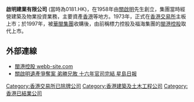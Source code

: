 '''啟明建業有限公司''' (當時為0181.HK)，在1958年由[[關啟明|關啟明]]先生創立，集團當時經營建築及物業投資業務，主要資產[[香港|香港]]等地方。1973年，正式在[[香港交易所|香港交易所]]主板上市；於1997年，被[[華閩集團|華閩集團]]收購後，由前稱標力控股及福海集團的[[閩港控股|閩港控股]]取代上市。

== 外部連線 ==
*[http://webb-site.com/dbpub/orgdata.asp?code=181 閩港控股 webb-site.com]
*[http://www.stnn.cc:82/global/hk_macau/t20060531_232855.html 關啟明遺產爭奪案 弟勝兄敗 十六年官司完結 星島日報]{{dead link|date=2017年12月 |bot=InternetArchiveBot |fix-attempted=yes }}


[[Category:香港交易所已除牌公司|Category:香港交易所已除牌公司]]
[[Category:香港建築及土木工程公司|Category:香港建築及土木工程公司]]
[[Category:香港已結業公司|Category:香港已結業公司]]